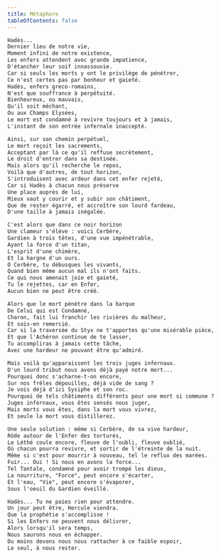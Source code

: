 ```yaml
---
title: Métaphore
tableOfContents: false
---
```



```txt wrap
Hadès...
Dernier lieu de notre vie,
Moment infini de notre existence,
Les enfers attendent avec grande impatience,
D'étancher leur soif innassouvie.
Car si seuls les morts y ont le privilège de pénétrer,
Ce n'est certes pas par bonheur et gaieté.
Hadès, enfers greco-romains,
N'est que souffrance à perpétuité.
Bienheureux, ou mauvais,
Qu'il soit méchant,
Ou aux Champs Elysées,
Le mort est condamné à revivre toujours et à jamais,
L'instant de son entrée infernale inaccepté.

Ainsi, sur son chemin perpétuel,
Le mort reçoit les sacrements,
Acceptant par là ce qu'il reffuse secrètement,
Le droit d'entrer dans sa destinée.
Mais alors qu'il recherche le repos,
Voilà que d'autres, de tout horizon,
S'introduisent avec ardeur dans cet enfer rejeté,
Car si Hadès à chacun nous préserve
Une place auprès de lui,
Mieux vaut y courir et y subir son châtiment,
Que de rester égarré, et accroître son lourd fardeau,
D'une taille à jamais inégalée.

C'est alors que dans ce noir horizon
Une clameur s'élève : voici Cerbère,
Gardien à trois têtes, d'une vue impénétrable,
Ayant la force d'un titan,
L'esprit d'une chimère,
Et la hargne d'un ours.
O Cerbère, tu débusques les vivants,
Quand bien même aucun mal ils n'ont faits.
Ce qui nous amenait joie et gaieté,
Tu le rejettes, car en Enfer,
Aucun bien ne peut être créé.

Alors que le mort pénètre dans la barque
De Celui qui est Condamné,
Charon, fait lui franchir les rivières du malheur,
Et sois-en remercié.
Car si la traversée du Styx ne t'apportes qu'une misérable pièce,
Et que l'Achéron continue de te lasser,
Tu accompliras à jamais cette tâche,
Avec une hardeur ne pouvant être qu'admiré.

Mais voilà qu'apparaissent les trois juges infernaux.
D'un lourd tribut nous avons déjà payé notre mort...
Pourquoi donc s'acharne-t-on encore,
Sur nos frêles dépouilles, déjà vide de sang ?
Je vois déjà d'ici Sysiphe et son roc.
Pourquoi de tels châtiments différents pour une mort si commune ?
Juges infernaux, vous êtes sensés nous juger,
Mais morts vous êtes, dans la mort vous vivrez,
Et seule la mort vous distillerez.

Une seule solution : même si Cerbère, de sa vive hardeur,
Rôde autour de l'Enfer des torturés,
Le Léthé coule encore, fleuve de l'oubli, fleuve oublié,
Où chacun pourra revivre, et sortir de l'étreinte de la nuit.
Même si c'est pour mourrir à nouveau, tel le reflux des marées.
Fuir... Oui ! Si nous en avons la force...
Tel Tantale, condamné pour avoir trompé les dieux,
La nourriture, "Force", peut encore s'écarter,
Et l'eau, "Vie", peut encore s'évaporer,
Sous l'oeuil du Gardien éveillé.

Hadès... Tu ne paies rien pour attendre.
Un jour peut être, Hercule viendra.
Que la prophétie s'accomplisse !
Si les Enfers ne peuvent nous délivrer,
Alors lorsqu'il sera temps,
Nous saurons nous en échapper.
Du moins devons nous nous rattacher à ce faible espoir,
Le seul, à nous rester.
```

<ByNcDcCc title="Métaphore" year="2001" />
